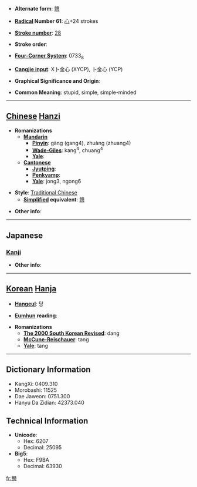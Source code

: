 * '''Alternate form''': [[戆]]

* '''[[Wiktionary:Chinese radical index| Radical]] Number 61''': [[Wiktionary:Chinese radical index 心|心]]+24 strokes

* '''[[Wiktionary:Chinese total strokes index|Stroke number]]''': [[Wiktionary:Chinese total strokes index 28|28]]

* '''Stroke order''': 

* '''[[Wiktionary:Chinese four corner index|Four-Corner System]]''': 0733<sub>8</sub>

* '''[[Wiktionary:Chinese Cangjie index|Cangjie input]]''': X卜金心 (XYCP), 卜金心 (YCP)

* '''Graphical Significance and Origin''': 

* '''Common Meaning''': stupid, simple, simple-minded

----

== [[Chinese]] [[Hanzi]] ==

* '''Romanizations'''
** '''[[Mandarin]]'''
*** '''[[Pinyin]]''': gàng (gang4), zhuàng (zhuang4)
*** '''[[Wade-Giles]]''': kang<sup>4</sup>, chuang<sup>4</sup>
*** '''[[Yale]]''': 
** '''[[Cantonese]]'''
*** '''[[Jyutping]]''':
*** '''[[Penkyamp]]''': 
*** '''[[Yale]]''': jong3, ngong6

* '''Style''': [[Traditional Chinese]] 
** '''[[Simplified Chinese|Simplified]] equivalent''': [[戆]]

* '''Other info''': 

----

==Japanese==
===[[Kanji]]===
{{kanji|on readings=[[とう]] (tō), [[ちゅう]] (chū), [[しゅ]] (shu), [[こう]] (kō), [[く]] (ku)|kun readings=[[おろか]] (oroka)}}

* '''Other info''':  

----

== [[Korean]] [[Hanja]] ==

* '''[[Hangeul]]''': 당

* '''[[Eumhun]] reading''': 

* '''Romanizations'''
** '''[[The 2000 South Korean Revised Romanization|The 2000 South Korean Revised]]''': dang
** '''[[McCune-Reischauer]]''': tang
** '''[[Yale]]''': tang

----

== Dictionary Information ==

* KangXi: 0409.310
* Morobashi: 11525
* Dae Jaweon: 0751.300
* Hanyu Da Zidian: 42373.040

== Technical Information ==

* '''Unicode''':
** Hex: 6207
** Decimal: 25095
* '''Big5''':
** Hex: F9BA
** Decimal: 63930

[[fr:戇]]
